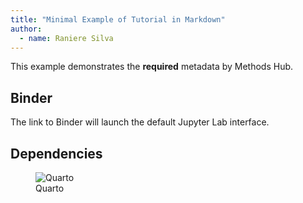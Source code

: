 ```yaml
---
title: "Minimal Example of Tutorial in Markdown"
author:
  - name: Raniere Silva
---
```


This example demonstrates the **required** metadata by Methods Hub.

## Binder

The link to Binder will launch the default Jupyter Lab interface.

## Dependencies

![Quarto](img/quarto.png)